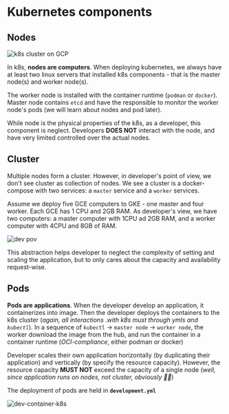 # Kubernetes components

## Nodes

![k8s cluster on GCP](/img/gcp_k8s.png)

In k8s, **nodes are computers**. When deploying kubernetes, we always have at least two linux servers that installed k8s components - that is the master node(s) and worker node(s).

The worker node is installed with the container runtime (`podman` or `docker`). Master node contains `etcd` and have the responsible to monitor the worker node's pods (we will learn about nodes and pod later).

While node is the physical properties of the k8s, as a developer, this component is neglect. Developers **DOES NOT** interact with the node, and have very limited controlled over the actual nodes.


## Cluster

Multiple nodes form a cluster. However, in developer's point of view, we don't see cluster as collection of nodes. We see a cluster is a docker-compose with two services: a `master` service and a `worker` services.

Assume we deploy five GCE computers to GKE - one master and four worker. Each GCE has 1 CPU and 2GB RAM. As developer's view, we have two computers: a master computer with 1CPU ad 2GB RAM, and a worker computer with 4CPU and 8GB of RAM.

![dev pov](/img/dev-pov.png)

This abstraction helps developer to neglect the complexity of setting and scaling the application, but to only cares about the capacity and availability request-wise.


## Pods

**Pods are applications**. When the developer develop an application, it containerizes into image. Then the developer deploys the containers to the k8s cluster (*again, all interactions .with k8s must through ymls and `kubectl`*). In a sequence of `kubectl` -> `master node` -> `worker node`, the worker download the image from the hub, and run the container in a container runtime (*OCI-compliance*, either podman or docker) 

Developer scales their own application horizontally (by duplicating their application) and vertically (by specify the resource capacity). However, the resource capacity **MUST NOT** exceed the capacity of a single node (*well, since application runs on nodes, not cluster, obviously 🤷‍♂️*)

The deployment of pods are held in **`development.yml`**

![dev-container-k8s](/img/dev-container.png)